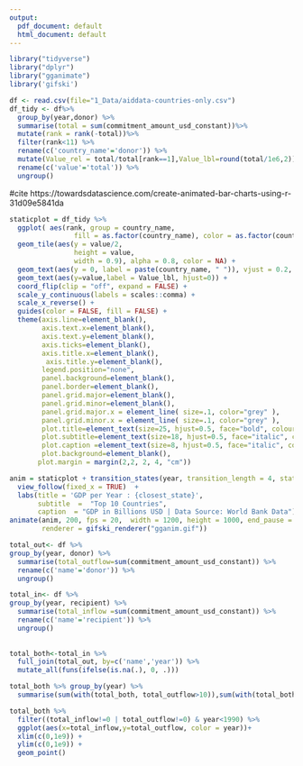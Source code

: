 ```yaml
---
output:
  pdf_document: default
  html_document: default
---
```

```r
library("tidyverse")
library("dplyr")
library("gganimate")
library('gifski')
```


```r
df <- read.csv(file="1_Data/aiddata-countries-only.csv")
df_tidy <- df%>% 
  group_by(year,donor) %>% 
  summarise(total = sum(commitment_amount_usd_constant))%>% 
  mutate(rank = rank(-total))%>% 
  filter(rank<11) %>% 
  rename(c('country_name'='donor')) %>% 
  mutate(Value_rel = total/total[rank==1],Value_lbl=round(total/1e6,2)) %>% 
  rename(c('value'='total')) %>% 
  ungroup()


```
#cite https://towardsdatascience.com/create-animated-bar-charts-using-r-31d09e5841da
```r
staticplot = df_tidy %>% 
  ggplot( aes(rank, group = country_name, 
                fill = as.factor(country_name), color = as.factor(country_name))) +
  geom_tile(aes(y = value/2,
                height = value,
                width = 0.9), alpha = 0.8, color = NA) +
  geom_text(aes(y = 0, label = paste(country_name, " ")), vjust = 0.2, hjust = 1) +
  geom_text(aes(y=value,label = Value_lbl, hjust=0)) +
  coord_flip(clip = "off", expand = FALSE) +
  scale_y_continuous(labels = scales::comma) +
  scale_x_reverse() +
  guides(color = FALSE, fill = FALSE) +
  theme(axis.line=element_blank(),
        axis.text.x=element_blank(),
        axis.text.y=element_blank(),
        axis.ticks=element_blank(),
        axis.title.x=element_blank(),
         axis.title.y=element_blank(),
        legend.position="none",
        panel.background=element_blank(),
        panel.border=element_blank(),
        panel.grid.major=element_blank(),
        panel.grid.minor=element_blank(),
        panel.grid.major.x = element_line( size=.1, color="grey" ),
        panel.grid.minor.x = element_line( size=.1, color="grey" ),
        plot.title=element_text(size=25, hjust=0.5, face="bold", colour="grey", vjust=-1),
        plot.subtitle=element_text(size=18, hjust=0.5, face="italic", color="grey"),
        plot.caption =element_text(size=8, hjust=0.5, face="italic", color="grey"),
        plot.background=element_blank(),
       plot.margin = margin(2,2, 2, 4, "cm"))

anim = staticplot + transition_states(year, transition_length = 4, state_length = 1) +
  view_follow(fixed_x = TRUE)  +
  labs(title = 'GDP per Year : {closest_state}',  
       subtitle  =  "Top 10 Countries",
       caption  = "GDP in Billions USD | Data Source: World Bank Data")
animate(anim, 200, fps = 20,  width = 1200, height = 1000, end_pause = 10, start_pause = 10,
        renderer = gifski_renderer("gganim.gif"))
```
```r
total_out<- df %>% 
group_by(year, donor) %>% 
  summarise(total_outflow=sum(commitment_amount_usd_constant)) %>%
  rename(c('name'='donor')) %>% 
  ungroup() 
```

```r
total_in<- df %>% 
group_by(year, recipient) %>% 
  summarise(total_inflow =sum(commitment_amount_usd_constant)) %>% 
  rename(c('name'='recipient')) %>% 
  ungroup()
  
  
total_both<-total_in %>%   
  full_join(total_out, by=c('name','year')) %>% 
  mutate_all(funs(ifelse(is.na(.), 0, .)))
```


```r
total_both %>% group_by(year) %>%
  summarise(sum(with(total_both, total_outflow>10)),sum(with(total_both, total_inflow>10000000000)))

```


```r
total_both %>% 
  filter((total_inflow!=0 | total_outflow!=0) & year<1990) %>% 
  ggplot(aes(x=total_inflow,y=total_outflow, color = year))+
  xlim(c(0,1e9)) +
  ylim(c(0,1e9)) +
  geom_point()
```






